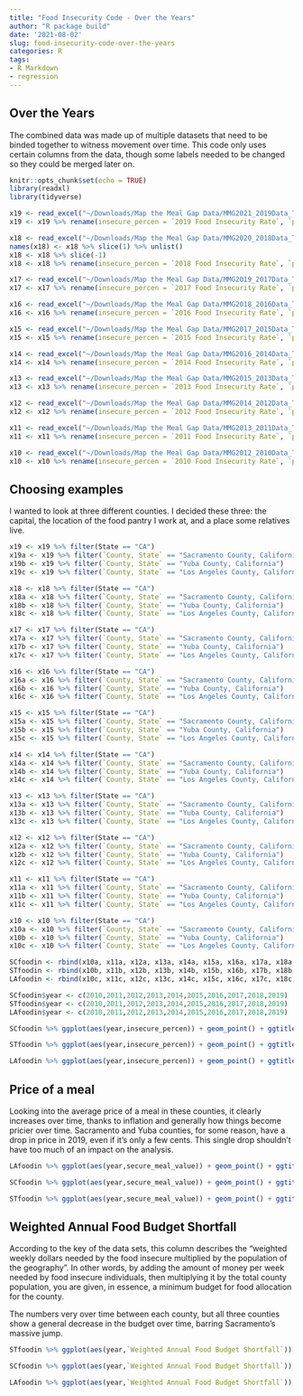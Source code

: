 ```yaml
---
title: "Food Insecurity Code - Over the Years"
author: "R package build"
date: '2021-08-02'
slug: food-insecurity-code-over-the-years
categories: R
tags:
- R Markdown
- regression
---
```


## Over the Years

The combined data was made up of multiple datasets that need to be binded together to witness movement over time. This code only uses certain columns from the data, though some labels needed to be changed so they could be merged later on. 

```r
knitr::opts_chunk$set(echo = TRUE)
library(readxl)
library(tidyverse)

x19 <- read_excel("~/Downloads/Map the Meal Gap Data/MMG2021_2019Data_ToShare.xlsx", sheet = "2019 County")
x19 <- x19 %>% rename(insecure_percen = `2019 Food Insecurity Rate`, `percent of food insecure children below poverty threshold` = `% food insecure children in HH w/ HH incomes below 185 FPL in 2019`, secure_meal_value = `2019 Cost Per Meal`, `Weighted Annual Food Budget Shortfall` = `2019 Weighted Annual Food Budget Shortfall`) %>% select(-c(5,13:14,16))

x18 <- read_excel("~/Downloads/Map the Meal Gap Data/MMG2020_2018Data_ToShare.xlsx", sheet = "2018 County")
names(x18) <- x18 %>% slice(1) %>% unlist()
x18 <- x18 %>% slice(-1)
x18 <- x18 %>% rename(insecure_percen = `2018 Food Insecurity Rate`, `percent of food insecure children below poverty threshold` = `% food insecure children in HH w/ HH incomes below 185 FPL in 2018`, secure_meal_value = `2018 Cost Per Meal`, `Weighted Annual Food Budget Shortfall` = `2018 Weighted Annual Food Budget Shortfall`) %>% select(-c(5,13:14,16))

x17 <- read_excel("~/Downloads/Map the Meal Gap Data/MMG2019_2017Data_ToShare.xlsx", sheet = "2017 County")
x17 <- x17 %>% rename(insecure_percen = `2017 Food Insecurity Rate`, `percent of food insecure children below poverty threshold` = `% food insecure children in HH w/ HH incomes below 185 FPL in 2017`, secure_meal_value = `2017 Cost Per Meal`, `Weighted Annual Food Budget Shortfall` = `2017 Weighted Annual Food Budget Shortfall`) %>% select(-c(5,13:14,16))

x16 <- read_excel("~/Downloads/Map the Meal Gap Data/MMG2018_2016Data_ToShare.xlsx", sheet = "2016 County")
x16 <- x16 %>% rename(insecure_percen = `2016 Food Insecurity Rate`, `percent of food insecure children below poverty threshold` = `% food insecure children in HH w/ HH incomes below 185 FPL in 2016`, secure_meal_value = `2016 Cost Per Meal`, `Weighted Annual Food Budget Shortfall` = `2016 Weighted Annual Food Budget Shortfall`) %>% select(-c(5,13:14,16))

x15 <- read_excel("~/Downloads/Map the Meal Gap Data/MMG2017_2015Data_ToShare.xlsx", sheet = "2015 County")
x15 <- x15 %>% rename(insecure_percen = `2015 Food Insecurity Rate`, `percent of food insecure children below poverty threshold` = `% food insecure children in HH w/ HH incomes below 185 FPL in 2015`, secure_meal_value = `2015 Cost Per Meal`, `Weighted Annual Food Budget Shortfall` = `2015 Weighted Annual Food Budget Shortfall`) %>% select(-c(5,13:14,16))

x14 <- read_excel("~/Downloads/Map the Meal Gap Data/MMG2016_2014Data_ToShare.xlsx", sheet = "2014 County")
x14 <- x14 %>% rename(insecure_percen = `2014 Food Insecurity Rate`, `percent of food insecure children below poverty threshold` = `% food insecure children in HH w/ HH incomes below 185 FPL in 2014`, secure_meal_value = `2014 Cost Per Meal`, `Weighted Annual Food Budget Shortfall` = `2014 Weighted Annual Food Budget Shortfall`) %>% select(-c(5,13:14,16))

x13 <- read_excel("~/Downloads/Map the Meal Gap Data/MMG2015_2013Data_ToShare.xlsx", sheet = "2013 County")
x13 <- x13 %>% rename(insecure_percen = `2013 Food Insecurity Rate`, `percent of food insecure children below poverty threshold` = `% food insecure children in HH w/ HH incomes below 185 FPL in 2013`, secure_meal_value = `2013 Cost Per Meal`, `Weighted Annual Food Budget Shortfall` = `2013 Weighted Annual Food Budget Shortfall`) %>% select(-c(5,13:14,16))

x12 <- read_excel("~/Downloads/Map the Meal Gap Data/MMG2014_2012Data_ToShare.xlsx", sheet = "2012 County")
x12 <- x12 %>% rename(insecure_percen = `2012 Food Insecurity Rate`, `percent of food insecure children below poverty threshold` = `% food insecure children in HH w/ HH incomes below 185 FPL in 2012`, secure_meal_value = `2012 Cost Per Meal`, `Weighted Annual Food Budget Shortfall` = `2012 Weighted Annual Food Budget Shortfall`) %>% select(-c(5,13:14,16))

x11 <- read_excel("~/Downloads/Map the Meal Gap Data/MMG2013_2011Data_ToShare.xlsx", sheet = "2011 County")
x11 <- x11 %>% rename(insecure_percen = `2011 Food Insecurity Rate`, `percent of food insecure children below poverty threshold` = `% food insecure children in HH w/ HH incomes below 185 FPL`, secure_meal_value = `Cost Per Meal`) %>% select(-c(5,13:14,16))

x10 <- read_excel("~/Downloads/Map the Meal Gap Data/MMG2012_2010Data_ToShare.xlsx", sheet = "County")
x10 <- x10 %>% rename(insecure_percen = `2010 Food Insecurity Rate`, `percent of food insecure children below poverty threshold` = `% food insecure children in HH w/ HH incomes below 185 FPL`, secure_meal_value = `2010 Cost Per Meal`, `Weighted Annual Food Budget Shortfall` = `2010 Weighted Annual Food Budget Shortfall`) %>% select(-c(5,13:14,16))
```

## Choosing examples

I wanted to look at three different counties. I decided these three: the capital, the location of the food pantry I work at, and a place some relatives live. 

```r
x19 <- x19 %>% filter(State == "CA")
x19a <- x19 %>% filter(`County, State` == "Sacramento County, California")
x19b <- x19 %>% filter(`County, State` == "Yuba County, California")
x19c <- x19 %>% filter(`County, State` == "Los Angeles County, California")

x18 <- x18 %>% filter(State == "CA")
x18a <- x18 %>% filter(`County, State` == "Sacramento County, California")
x18b <- x18 %>% filter(`County, State` == "Yuba County, California")
x18c <- x18 %>% filter(`County, State` == "Los Angeles County, California")

x17 <- x17 %>% filter(State == "CA")
x17a <- x17 %>% filter(`County, State` == "Sacramento County, California")
x17b <- x17 %>% filter(`County, State` == "Yuba County, California")
x17c <- x17 %>% filter(`County, State` == "Los Angeles County, California")

x16 <- x16 %>% filter(State == "CA") 
x16a <- x16 %>% filter(`County, State` == "Sacramento County, California")
x16b <- x16 %>% filter(`County, State` == "Yuba County, California")
x16c <- x16 %>% filter(`County, State` == "Los Angeles County, California")

x15 <- x15 %>% filter(State == "CA") 
x15a <- x15 %>% filter(`County, State` == "Sacramento County, California")
x15b <- x15 %>% filter(`County, State` == "Yuba County, California")
x15c <- x15 %>% filter(`County, State` == "Los Angeles County, California")

x14 <- x14 %>% filter(State == "CA")
x14a <- x14 %>% filter(`County, State` == "Sacramento County, California")
x14b <- x14 %>% filter(`County, State` == "Yuba County, California")
x14c <- x14 %>% filter(`County, State` == "Los Angeles County, California")

x13 <- x13 %>% filter(State == "CA")
x13a <- x13 %>% filter(`County, State` == "Sacramento County, California")
x13b <- x13 %>% filter(`County, State` == "Yuba County, California")
x13c <- x13 %>% filter(`County, State` == "Los Angeles County, California")

x12 <- x12 %>% filter(State == "CA") 
x12a <- x12 %>% filter(`County, State` == "Sacramento County, California")
x12b <- x12 %>% filter(`County, State` == "Yuba County, California")
x12c <- x12 %>% filter(`County, State` == "Los Angeles County, California")

x11 <- x11 %>% filter(State == "CA")
x11a <- x11 %>% filter(`County, State` == "Sacramento County, California")
x11b <- x11 %>% filter(`County, State` == "Yuba County, California")
x11c <- x11 %>% filter(`County, State` == "Los Angeles County, California")

x10 <- x10 %>% filter(State == "CA")
x10a <- x10 %>% filter(`County, State` == "Sacramento County, California")
x10b <- x10 %>% filter(`County, State` == "Yuba County, California")
x10c <- x10 %>% filter(`County, State` == "Los Angeles County, California")

SCfoodin <- rbind(x10a, x11a, x12a, x13a, x14a, x15a, x16a, x17a, x18a, x19a)
STfoodin <- rbind(x10b, x11b, x12b, x13b, x14b, x15b, x16b, x17b, x18b, x19b)
LAfoodin <- rbind(x10c, x11c, x12c, x13c, x14c, x15c, x16c, x17c, x18c, x19c)

SCfoodin$year <- c(2010,2011,2012,2013,2014,2015,2016,2017,2018,2019)
STfoodin$year <- c(2010,2011,2012,2013,2014,2015,2016,2017,2018,2019)
LAfoodin$year <- c(2010,2011,2012,2013,2014,2015,2016,2017,2018,2019)
```



```r
SCfoodin %>% ggplot(aes(year,insecure_percen)) + geom_point() + ggtitle("Food Insecurity Percentage Decreasing Over Time in Sacramento County") + xlab("year over time") + ylab("food insecurity percentage")
```

```r
STfoodin %>% ggplot(aes(year,insecure_percen)) + geom_point() + ggtitle("Food Insecurity Percentage Decreasing Over Time in Yuba County") + xlab("year over time") + ylab("food insecurity percentage")
```

```r
LAfoodin %>% ggplot(aes(year,insecure_percen)) + geom_point() + ggtitle("Food Insecurity Percentage Decreasing Over Time in Los Angeles County") + xlab("year over time") + ylab("food insecurity percentage")
```

## Price of a meal
Looking into the average price of a meal in these counties, it clearly increases over time, thanks to inflation and generally how things become pricier over time. Sacramento and Yuba counties, for some reason, have a drop in price in 2019, even if it's only a few cents. This single drop shouldn't have too much of an impact on the analysis. 

```r
LAfoodin %>% ggplot(aes(year,secure_meal_value)) + geom_point() + ggtitle("Price of a meal in Los Angeles county increases over time") + xlab("year over time") + ylab("food insecurity percentage")
```

```r
SCfoodin %>% ggplot(aes(year,secure_meal_value)) + geom_point() + ggtitle("Price of a meal in Sacramento county increases over time") + xlab("year over time") + ylab("food insecurity percentage")
```

```r
STfoodin %>% ggplot(aes(year,secure_meal_value)) + geom_point() + ggtitle("Price of a meal in Yuba county increases over time") + xlab("year over time") + ylab("food insecurity percentage")
```

## Weighted Annual Food Budget Shortfall

According to the key of the data sets, this column describes the "weighted weekly dollars needed by the food insecure multiplied by the population of the geography". In other words, by adding the amount of money per week needed by food insecure individuals, then multiplying it by the total county population, you are given, in essence, a minimum budget for food allocation for the county.

The numbers very over time between each county, but all three counties show a general decrease in the budget over time, barring Sacramento's massive jump. 

```r
STfoodin %>% ggplot(aes(year,`Weighted Annual Food Budget Shortfall`)) + geom_point() + ggtitle("Minimum food budget in Yuba county over time") + xlab("year over time") + ylab("food budget")
```

```r
SCfoodin %>% ggplot(aes(year,`Weighted Annual Food Budget Shortfall`)) + geom_point() + ggtitle("Minimum food budget in Sacramento county over time") + xlab("year over time") + ylab("food budget")
```

```r
LAfoodin %>% ggplot(aes(year,`Weighted Annual Food Budget Shortfall`)) + geom_point() + ggtitle("Minimum food budget in Los Angeles county over time") + xlab("year over time") + ylab("food budget")
```







